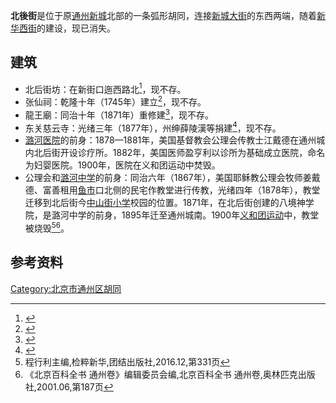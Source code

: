 {{coord|39.90598|N|116.64574|E|type:landmark|display=title}}
'''北後街'''是位于原[[通州新城_(顺天府)|通州新城]]北部的一条弧形胡同，连接[[中山大街|新城大街]]的东西两端，随着[[新华西街|新华西街]]的建设，现已消失。

==建筑==
* 北后街坊：在新街口迤西路北<ref>{{Cite web |url=https://ctext.org/library.pl?if=gb&file=101609&page=448#%E5%8C%97%E5%90%8E%E8%A1%97 |title=通州志 |accessdate=2020-12-15 |archive-date=2020-12-12 |archive-url=https://web.archive.org/web/20201212151147/https://ctext.org/library.pl?if=gb#%E5%8C%97%E5%90%8E%E8%A1%97 |dead-url=no }}</ref>，现不存。
* 张仙祠：乾隆十年（1745年）建立<ref>{{Cite web |url=https://ctext.org/library.pl?if=gb&file=107150&page=398#%E5%8C%97%E5%90%8E%E8%A1%97 |title=通州志 |accessdate=2020-12-15 |archive-date=2020-12-12 |archive-url=https://web.archive.org/web/20201212151147/https://ctext.org/library.pl?if=gb#%E5%8C%97%E5%90%8E%E8%A1%97 |dead-url=no }}</ref>，现不存。
* 龍王廟：同治十年（1871年）重修建<ref>{{Cite web |url=https://ctext.org/library.pl?if=gb&file=102769&page=424#%E5%8C%97%E5%90%8E%E8%A1%97 |title=通州志 |accessdate=2020-12-15 |archive-date=2020-12-12 |archive-url=https://web.archive.org/web/20201212151147/https://ctext.org/library.pl?if=gb#%E5%8C%97%E5%90%8E%E8%A1%97 |dead-url=no }}</ref>，现不存。
* 东关慈云寺：光绪三年（1877年），州绅薛陵漢等捐建<ref>{{Cite web |url=https://ctext.org/library.pl?if=gb&file=107150&page=702#%E5%8C%97%E5%90%8E%E8%A1%97 |title=通州志 |accessdate=2020-12-15 |archive-date=2020-12-12 |archive-url=https://web.archive.org/web/20201212151147/https://ctext.org/library.pl?if=gb#%E5%8C%97%E5%90%8E%E8%A1%97 |dead-url=no }}</ref>，现不存。
* [[潞河医院|潞河医院]]的前身：1878—1881年，美国基督教会公理会传教士江戴德在通州城内北后街开设诊疗所。1882年，美国医师盈亨利以诊所为基础成立医院，命名为妇婴医院。1900年，医院在义和团运动中焚毁。
* 公理会和[[潞河中学|潞河中学]]的前身：同治六年（1867年），美国耶稣教公理会牧师姜戴德、富善租用[[鱼市|鱼市]]口北侧的民宅作教堂进行传教，光绪四年（1878年），教堂迁移到北后街今[[北京市通州区中山街小学|中山街小学]]校园的位置。1871年，在北后街创建的八境神学院，是潞河中学的前身，1895年迁至通州城南。1900年[[义和团运动|义和团运动]]中，教堂被烧毁<ref>程行利主编,检粹新华,团结出版社,2016.12,第331页</ref><ref>《北京百科全书 通州卷》编辑委员会编,北京百科全书  通州卷,奥林匹克出版社,2001.06,第187页</ref>。

==参考资料==

<references />

{{通州城池圖}}

[[Category:北京市通州区胡同|Category:北京市通州区胡同]]